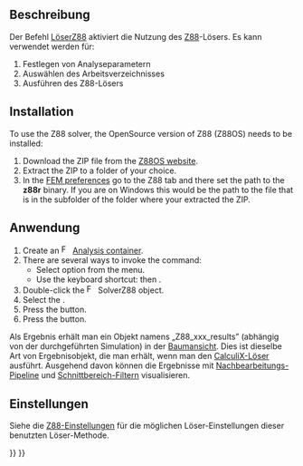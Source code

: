 <languages/>

{{Docnav
|[[FEM_SolverMystran/de|Löser Mystran]]
|[[FEM_EquationElasticity/de| Elastizitätsgleichung]]
|[[FEM_Workbench/de|FEM]]
|IconL=FEM_SolverMystran.svg
|IconR=FEM_EquationElasticity.svg
|IconC=Workbench_FEM.svg
}}

{{GuiCommand/de
|Name=FEM SolverZ88
|Name/de=FEM LöserZ88
|MenuLocation=Löser → Löser Z88
|Workbenches=[[FEM_Workbench/de|FEM]]
|Shortcut={{KEY|S}} {{KEY|Z}}
|SeeAlso=[[FEM_tutorial/de|FEM Tutorium]]
}}

<span id="Description"></span>
==Beschreibung==

Der Befehl [[FEM_SolverZ88/de|LöserZ88]] aktiviert die Nutzung des [https://en.wikipedia.org/wiki/Z88_FEM_software Z88]-Lösers. Es kann verwendet werden für:
# Festlegen von Analyseparametern
# Auswählen des Arbeitsverzeichnisses
# Ausführen des Z88-Lösers

==Installation==

To use the Z88 solver, the OpenSource version of Z88 (Z88OS) needs to be installed:
# Download the ZIP file from the [https://en.z88.de/download-z88os Z88OS website].
# Extract the ZIP to a folder of your choice.
# In the [[FEM_Preferences|FEM preferences]] go to the Z88 tab and there set the path to the '''z88r''' binary. If you are on Windows this would be the path to the file {{FileName|z88r.exe}} that is in the subfolder {{FileName|~\bin\win64}} of the folder where your extracted the ZIP.

<span id="Usage"></span>
==Anwendung==

# Create an [[Image:FEM_Analysis.svg|16px|link=FEM_Analysis]] [[FEM_Analysis|Analysis container]].
# There are several ways to invoke the command:
#* Select {{MenuCommand|Solve → [[Image:FEM_SolverZ88.svg|x16px]] Solver Z88}} option from the menu.
#* Use the keyboard shortcut: {{KEY|S}} then {{KEY|Z}}.
# Double-click the [[Image:FEM_SolverZ88.svg|x16px]] SolverZ88 object.
# Select the {{MenuCommand|Analysis type}}.
# Press the {{Button|Write}} button.
# Press the {{Button|Run}} button.

Als Ergebnis erhält man ein Objekt namens „Z88_xxx_results” (abhängig von der durchgeführten Simulation) in der [[Tree_View/de|Baumansicht]]. Dies ist dieselbe Art von Ergebnisobjekt, die man erhält, wenn man den [[FEM_SolverCalculixCcxtools/de|CalculiX-Löser]] ausführt. Ausgehend davon können die Ergebnisse mit [[FEM_PostPipelineFromResult/de| Nachbearbeitungs-Pipeline]] und [[FEM_Workbench/de#Menu:_Results|Schnittbereich-Filtern]] visualisieren.

<span id="Preferences"></span>
==Einstellungen==

Siehe die [[FEM_Preferences/de#Z88|Z88-Einstellungen]] für die möglichen Löser-Einstellungen dieser benutzten Löser-Methode.


{{Docnav/de
|[[FEM_SolverMystran/de|Löser Mystran]]
|[[FEM_EquationElasticity/de|Elastizitätsgleichung]]
|[[FEM_Workbench/de|FEM]]
|IconL=FEM_SolverMystran.svg
|IconR=FEM_EquationElasticity.svg
|IconC=Workbench_FEM.svg
}}

{{FEM_Tools_navi{{#translation:}}}}
{{Userdocnavi{{#translation:}}}}